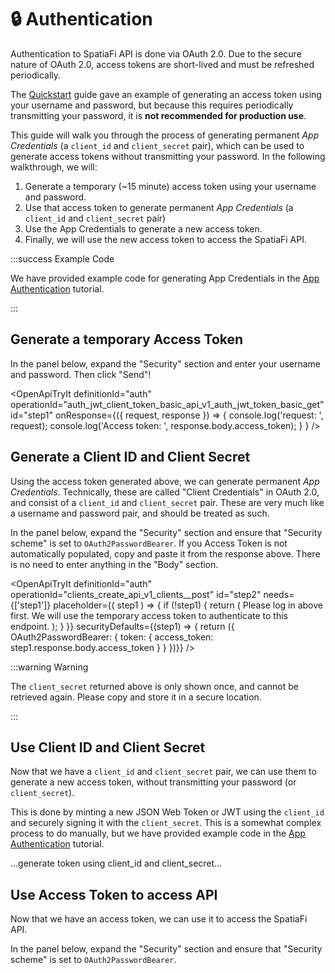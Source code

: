
# 🔒 Authentication

Authentication to SpatiaFi API is done via OAuth 2.0. Due to the secure nature of OAuth 2.0,
access tokens are short-lived and must be refreshed periodically.

The [Quickstart](/pages/quickstart) guide gave an example of generating an access token using
your username and password, but because this requires periodically transmitting your password,
it is **not recommended for production use**.

This guide will walk you through the process of generating permanent _App Credentials_
(a `client_id` and `client_secret` pair),
which can be used to generate access tokens without transmitting your password.
In the following walkthrough, we will:

  1. Generate a temporary (~15 minute) access token using your username and password.
  2. Use that access token to generate permanent _App Credentials_ (a `client_id` and `client_secret` pair)
  3. Use the App Credentials to generate a new access token.
  4. Finally, we will use the new access token to access the SpatiaFi API.


:::success Example Code

We have provided example code for generating App Credentials in the [App Authentication](/tutorials/manual-app-authentication)
tutorial.

:::

## Generate a temporary Access Token

In the panel below, expand the "Security" section and enter your username and password. Then click "Send"!

<OpenApiTryIt
    definitionId="auth"
    operationId="auth_jwt_client_token_basic_api_v1_auth_jwt_token_basic_get"
    id="step1"
    onResponse={({ request, response }) =>
    {
        console.log('request: ', request);
        console.log('Access token: ', response.body.access_token);
    }
    }
/>


## Generate a Client ID and Client Secret

Using the access token generated above, we can generate permanent _App Credentials_.
Technically, these are called "Client Credentials" in OAuth 2.0, and consist of a `client_id` and `client_secret` pair.
These are very much like a username and password pair, and should be treated as such.



In the panel below, expand the "Security" section and ensure that "Security scheme" is set to `OAuth2PasswordBearer`.
If you Access Token is not automatically populated, copy and paste it from the response above.  There is no need to
enter anything in the "Body" section.


<OpenApiTryIt
    definitionId="auth"
    operationId="clients_create_api_v1_clients__post"
    id="step2"
    needs={['step1']}
    placeholder={( step1 ) => {
        if (!step1) {
            return (
                <Alert variant="attention">
                    Please log in above first. We will use the temporary access token to authenticate to this endpoint.
                </Alert>
            );
        }
    }}
    securityDefaults={(step1) => { return ({
        OAuth2PasswordBearer: {
            token: {
                access_token: step1.response.body.access_token
            }
        }
    })}}
/>

:::warning Warning

The `client_secret` returned above is only shown once, and cannot be retrieved again.
Please copy and store it in a secure location.

:::


## Use Client ID and Client Secret

Now that we have a `client_id` and `client_secret` pair, we can use them to generate a new access token,
without transmitting your password (or `client_secret`).

This is done by minting a new JSON Web Token or JWT using the `client_id` and securely
signing it with the `client_secret`.
This is a somewhat complex process to do manually, but we have provided example code in the
[App Authentication](/tutorials/manual-app-authentication) tutorial.

...generate token using client_id and client_secret...


## Use Access Token to access API

Now that we have an access token, we can use it to access the SpatiaFi API.

In the panel below, expand the "Security" section and ensure that "Security scheme" is set to `OAuth2PasswordBearer`.
